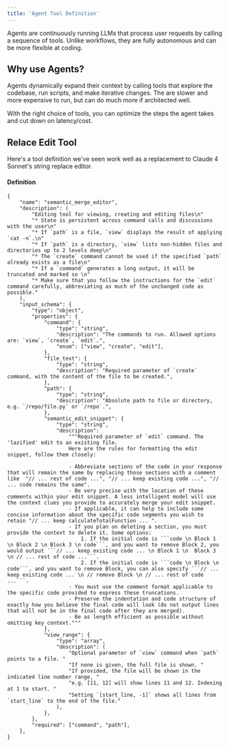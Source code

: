 ```yaml
---
title: 'Agent Tool Definition'
---
```


Agents are continuously running LLMs that process user requests by calling a sequence of tools. Unlike workflows, they are fully autonomous and can be more flexible at coding.

## Why use Agents?

Agents dynamically expand their context by calling tools that explore the codebase, run scripts, and make iterative changes. The are slower and more expensive to run, but can do much more if architected well.

With the right choice of tools, you can optimize the steps the agent takes and cut down on latency/cost.

## Relace Edit Tool

Here's a tool definition we've seen work well as a replacement to Claude 4 Sonnet's string replace editor.

#### Definition

````
{
    "name": "semantic_merge_editor",
    "description": (
        "Editing tool for viewing, creating and editing files\n"
        "* State is persistent across command calls and discussions with the user\n"
        "* If `path` is a file, `view` displays the result of applying `cat -n`.\n"
        "* If `path` is a directory, `view` lists non-hidden files and directories up to 2 levels deep\n"
        "* The `create` command cannot be used if the specified `path` already exists as a file\n"
        "* If a `command` generates a long output, it will be truncated and marked so \n"
        "* Make sure that you follow the instructions for the `edit` command carefully, abbreviating as much of the unchanged code as possible."
    ),
    "input_schema": {
        "type": "object",
        "properties": {
            "command": {
                "type": "string",
                "description": "The commands to run. Allowed options are: `view`, `create`, `edit`.",
                "enum": ["view", "create", "edit"],
            },
            "file_text": {
                "type": "string",
                "description": "Required parameter of `create` command, with the content of the file to be created.",
            },
            "path": {
                "type": "string",
                "description": "Absolute path to file or directory, e.g. `/repo/file.py` or `/repo`.",
            },
            "semantic_edit_snippet": {
                "type": "string",
                "description":
                    """Required parameter of `edit` command. The 'lazified' edit to an existing file.
                    Here are the rules for formatting the edit snippet, follow them closely:

                    - Abbreviate sections of the code in your response that will remain the same by replacing those sections with a comment like  "// ... rest of code ...", "// ... keep existing code ...", "// ... code remains the same".
                    - Be very precise with the location of these comments within your edit snippet. A less intelligent model will use the context clues you provide to accurately merge your edit snippet.
                    - If applicable, it can help to include some concise information about the specific code segments you wish to retain "// ... keep calculateTotalFunction ... ".
                    - If you plan on deleting a section, you must provide the context to delete it. Some options:
                        1. If the initial code is ```code \n Block 1 \n Block 2 \n Block 3 \n code```, and you want to remove Block 2, you would output ```// ... keep existing code ... \n Block 1 \n  Block 3 \n // ... rest of code ...```.
                        2. If the initial code is ```code \n Block \n code```, and you want to remove Block, you can also specify ```// ... keep existing code ... \n // remove Block \n // ... rest of code ...```.
                    - You must use the comment format applicable to the specific code provided to express these truncations.
                    - Preserve the indentation and code structure of exactly how you believe the final code will look (do not output lines that will not be in the final code after they are merged).
                    - Be as length efficient as possible without omitting key context."""
            },
            "view_range": {
                "type": "array",
                "description": (
                    "Optional parameter of `view` command when `path` points to a file. "
                    "If none is given, the full file is shown. "
                    "If provided, the file will be shown in the indicated line number range, "
                    "e.g. [11, 12] will show lines 11 and 12. Indexing at 1 to start. "
                    "Setting `[start_line, -1]` shows all lines from `start_line` to the end of the file."
                ),
            },
        },
        "required": ["command", "path"],
    },
}
````
